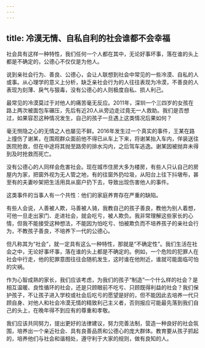 ```yaml
---
---
---
```

title: 冷漠无情、自私自利的社会谁都不会幸福
---




社会具有这样一种特性，我们任何一个人都在其中，无论好事坏事，落在谁的头上都是不确定的，公德心不仅仅是为他人。

说到亲社会行为、善良、公德心，会让人联想到社会中常见的一些冷漠、自私的人或事。从心理学的意义上分析，缺乏亲社会行为的人往往表现为冷漠，不善良的人表现为刻薄、戾气与狠毒，没有公德心的人则极度自私、损人利己。

最常见的冷漠莫过于对他人的痛苦毫无反应。2011年，深圳一个三四岁的女孩在路上两次被面包车碾压，先后有近20人从旁边走过竟无一人救助。我们是否想过，如果容忍这种情况发生，自己的孩子一旦遇上这类情况后果如何？

毫无恻隐之心的无情之人也屡见不鲜。2016年发生过一个真实的事件，王某在路上撞伤了谢某，在围观群众面前他不得已从车上下来，将谢某抬入车内，佯装送往医院抢救，但在中途将其抛至路旁的排水沟内，之后驾车逃逸。谢某因被抛弃未得到及时抢救而死亡。

没有公德心的人同样会危害社会。现在城市住房大多为楼房，有些人只认自己的房屋内为家，把窗外视为无人管之地，有的往窗外扔垃圾，从阳台上往下抖墩布，甚至有的夫妻吵架把生活用具从窗户扔下去，导致出现伤害他人的事件。

这类事件的当事人有一个共性：他们的家庭养育存在严重的缺陷。

有些人会说，人善被人欺，马善被人骑，我教自己的孩子善良，教他为别人着想，可他一旦走出家门、走进社会，就会吃亏，被人欺负。我非常理解这些家长的心情，但我不能接受这种想法，不能因为怕吃亏、怕被欺负而不培养孩子的亲社会行为，不教孩子善良，不培养下一代的公德心。

但凡称其为“社会”，就一定具有这么一种特性，那就是“不确定性”。我们生活在社会之中，无论好事坏事，落在谁的头上都是不确定的。例如，一个危险的犯罪人在社会中行走，他的犯罪意图往往会随机发生，这时谁在他附近，谁就可能面临可怕的灾祸。

作为心智成熟的家长，我们应该考虑，为我们的孩子“制造”一个什么样的社会？是相互温暖、良性循环的社会，还是只顾眼前不吃亏、只顾既得利益的社会？我们保护孩子，不让孩子进入学校或社会后吃亏的愿望是好的，但不能因此去培养一代只顾自身、对他人和社会冷漠无情的精致利己主义者，否则报应可能最先落到我们自己的头上，在晚年得不到应有的尊重和孝敬。

我们应该共同努力，提出更好的法律建议，努力完善法制，营造一种良好的社会氛围，培养出一个亲近社会、具有良善品质和公德心的庞大群体。教育要从孩子抓起的，培养他们与社会和谐相处，遵守利于大家的规则，做有良知的人。